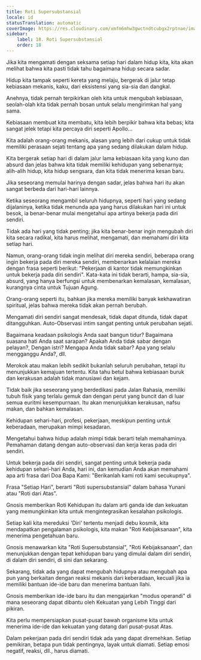 ```yaml
---
title: Roti Supersubstansial
locale: id
statusTranslation: automatic
coverImage: https://res.cloudinary.com/xmfm6mhw3gwctndtcubgx2rptnae/image/upload/v1740468922/small_cover_tratado_de_psicologia_revolucionaria_a4c0dca4e0.webp
sidebar:
    label: 18. Roti Supersubstansial
    order: 18
---
```

Jika kita mengamati dengan seksama setiap hari dalam hidup kita, kita akan melihat bahwa kita pasti tidak tahu bagaimana hidup secara sadar.

Hidup kita tampak seperti kereta yang melaju, bergerak di jalur tetap kebiasaan mekanis, kaku, dari eksistensi yang sia-sia dan dangkal.

Anehnya, tidak pernah terpikirkan oleh kita untuk mengubah kebiasaan, seolah-olah kita tidak pernah bosan untuk selalu mengirimkan hal yang sama.

Kebiasaan membuat kita membatu, kita lebih berpikir bahwa kita bebas; kita sangat jelek tetapi kita percaya diri seperti Apollo...

Kita adalah orang-orang mekanis, alasan yang lebih dari cukup untuk tidak memiliki perasaan sejati tentang apa yang sedang dilakukan dalam hidup.

Kita bergerak setiap hari di dalam jalur lama kebiasaan kita yang kuno dan absurd dan jelas bahwa kita tidak memiliki kehidupan yang sebenarnya; alih-alih hidup, kita hidup sengsara, dan kita tidak menerima kesan baru.

Jika seseorang memulai harinya dengan sadar, jelas bahwa hari itu akan sangat berbeda dari hari-hari lainnya.

Ketika seseorang mengambil seluruh hidupnya, seperti hari yang sedang dijalaninya, ketika tidak menunda apa yang harus dilakukan hari ini untuk besok, ia benar-benar mulai mengetahui apa artinya bekerja pada diri sendiri.

Tidak ada hari yang tidak penting; jika kita benar-benar ingin mengubah diri kita secara radikal, kita harus melihat, mengamati, dan memahami diri kita setiap hari.

Namun, orang-orang tidak ingin melihat diri mereka sendiri, beberapa orang ingin bekerja pada diri mereka sendiri, membenarkan kelalaian mereka dengan frasa seperti berikut: "Pekerjaan di kantor tidak memungkinkan untuk bekerja pada diri sendiri". Kata-kata ini tidak berarti, hampa, sia-sia, absurd, yang hanya berfungsi untuk membenarkan kemalasan, kemalasan, kurangnya cinta untuk Tujuan Agung.

Orang-orang seperti itu, bahkan jika mereka memiliki banyak kekhawatiran spiritual, jelas bahwa mereka tidak akan pernah berubah.

Mengamati diri sendiri sangat mendesak, tidak dapat ditunda, tidak dapat ditangguhkan. Auto-Observasi intim sangat penting untuk perubahan sejati.

Bagaimana keadaan psikologis Anda saat bangun tidur? Bagaimana suasana hati Anda saat sarapan? Apakah Anda tidak sabar dengan pelayan?, Dengan istri? Mengapa Anda tidak sabar? Apa yang selalu mengganggu Anda?, dll.

Merokok atau makan lebih sedikit bukanlah seluruh perubahan, tetapi itu menunjukkan kemajuan tertentu. Kita tahu betul bahwa kebiasaan buruk dan kerakusan adalah tidak manusiawi dan kejam.

Tidak baik jika seseorang yang berdedikasi pada Jalan Rahasia, memiliki tubuh fisik yang terlalu gemuk dan dengan perut yang buncit dan di luar semua euritmi kesempurnaan. Itu akan menunjukkan kerakusan, nafsu makan, dan bahkan kemalasan.

Kehidupan sehari-hari, profesi, pekerjaan, meskipun penting untuk keberadaan, merupakan mimpi kesadaran.

Mengetahui bahwa hidup adalah mimpi tidak berarti telah memahaminya. Pemahaman datang dengan auto-observasi dan kerja keras pada diri sendiri.

Untuk bekerja pada diri sendiri, sangat penting untuk bekerja pada kehidupan sehari-hari Anda, hari ini, dan kemudian Anda akan memahami apa arti frasa dari Doa Bapa Kami: "Berikanlah kami roti kami secukupnya".

Frasa "Setiap Hari", berarti "Roti supersubstansial" dalam bahasa Yunani atau "Roti dari Atas".

Gnosis memberikan Roti Kehidupan itu dalam arti ganda ide dan kekuatan yang memungkinkan kita untuk mengintegrasikan kesalahan psikologis.

Setiap kali kita mereduksi 'Diri' tertentu menjadi debu kosmik, kita mendapatkan pengalaman psikologis, kita makan "Roti Kebijaksanaan", kita menerima pengetahuan baru.

Gnosis menawarkan kita "Roti Supersubstansial", "Roti Kebijaksanaan", dan menunjukkan dengan tepat kehidupan baru yang dimulai dalam diri sendiri, di dalam diri sendiri, di sini dan sekarang.

Sekarang, tidak ada yang dapat mengubah hidupnya atau mengubah apa pun yang berkaitan dengan reaksi mekanis dari keberadaan, kecuali jika ia memiliki bantuan ide-ide baru dan menerima bantuan Ilahi.

Gnosis memberikan ide-ide baru itu dan mengajarkan "modus operandi" di mana seseorang dapat dibantu oleh Kekuatan yang Lebih Tinggi dari pikiran.

Kita perlu mempersiapkan pusat-pusat bawah organisme kita untuk menerima ide-ide dan kekuatan yang datang dari pusat-pusat Atas.

Dalam pekerjaan pada diri sendiri tidak ada yang dapat diremehkan. Setiap pemikiran, betapa pun tidak pentingnya, layak untuk diamati. Setiap emosi negatif, reaksi, dll., harus diamati.

